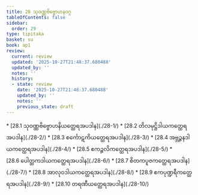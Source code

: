 ```yaml
---
title: 28 သုဝဏ္ဏဗိဗ္ဗောဟနဝဂ္ဂ
tableOfContents: false
sidebar:
  order: 29
type: tipitaka
basket: su
book: ap1
review:
  current: review
  updated: '2025-10-27T21:48:37.680488'
  updated_by: ''
  notes: ''
  history:
  - state: review
    date: '2025-10-27T21:48:37.680488'
    updated_by: ''
    notes: ''
    previous_state: draft
---
```



<ReviewStatus review={frontmatter.review} showDetails={true} />

<HypothesisAnnotation frontmatter={frontmatter} />

<DynamicBreadcrumb />



<TableOfContents book="ap1" section="28">
* [28.1 သုဝဏ္ဏဗိဗ္ဗောဟနိယတ္ထေရအပဒါန](./28-1/)
* [28.2 တိလမုဋ္ဌိဒါယကတ္ထေရအပဒါန](./28-2/)
* [28.3 စင်္ကောဋကိယတ္ထေရအပဒါန](./28-3/)
* [28.4 အဗ္ဘဉ္ဇနဒါယကတ္ထေရအပဒါန](./28-4/)
* [28.5 ဧကဉ္ဇလိကတ္ထေရအပဒါန](./28-5/)
* [28.6 ပေါတ္ထကဒါယကတ္ထေရအပဒါန](./28-6/)
* [28.7 စိတကပူဇကတ္ထေရအပဒါန](./28-7/)
* [28.8 အာလုဝဒါယကတ္ထေရအပဒါန](./28-8/)
* [28.9 ဧကပုဏ္ဍရီကတ္ထေရအပဒါန](./28-9/)
* [28.10 တရဏီယတ္ထေရအပဒါန](./28-10/)
</TableOfContents>